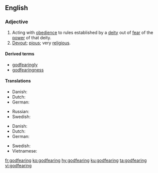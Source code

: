 ==English==

===Adjective===
{{en-adj}}

# Acting with [[obedience]] to rules established by a [[deity]] out of [[fear]] of the [[power]] of that deity.
# [[devout|Devout]]; [[pious]]; very [[religious]].

====Derived terms====
* [[godfearingly]]
* [[godfearingness]]

====Translations====
{{trans-top|obedient to a deity}}
* Danish: {{t|da|gudfrygtig}}
* Dutch: {{t|nl|godvrezende}}
* German: {{t|de|gottesfürchtig}}
{{trans-mid}}
* Russian: {{t|ru|богобоязненный}}
* Swedish: {{t+|sv|gudfruktig}}
{{trans-bottom}}

{{trans-top|religiously devout}}
* Danish: {{t|da|gudfrygtig}}
* Dutch: {{t|nl|godvrezende}}
* German: {{t|de|gottesfürchtig}}
{{trans-mid}}
* Swedish: {{t+|sv|gudfruktig}}
* Vietnamese: {{t+|vi|ngoan đạo}}
{{trans-bottom}}

[[fr:godfearing]]
[[ko:godfearing]]
[[hy:godfearing]]
[[ku:godfearing]]
[[ta:godfearing]]
[[vi:godfearing]]